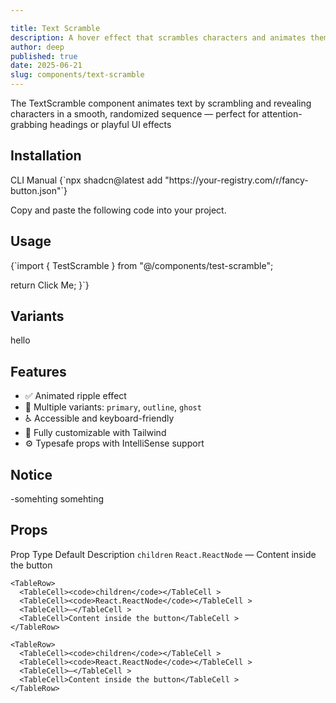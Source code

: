 ```yaml
---

title: Text Scramble
description: A hover effect that scrambles characters and animates them back to the original text.
author: deep
published: true
date: 2025-06-21
slug: components/text-scramble
---
```


<ComponentPreview name="text-scramble" />
<InfoOut> The TextScramble component animates text by scrambling and revealing characters in a smooth, randomized sequence — perfect for attention-grabbing headings or playful UI effects</InfoOut>

## Installation

<Tabs defaultValue="cli">

<TabsList>
<TabsTrigger value="cli">CLI</TabsTrigger>
  <TabsTrigger value="manual">Manual</TabsTrigger>

</TabsList>

<TabsContent value="cli">
<CopyCode>
      {`npx shadcn@latest add "https://your-registry.com/r/fancy-button.json"`}
    </CopyCode>

</TabsContent>
<TabsContent value="manual">

<Steps>

<Step>Copy and paste the following code into your project.</Step>
<ComponentSource name="text-scramble" />

</Steps>

</TabsContent>

</Tabs>





## Usage

<CopyCode>
  {`import { TestScramble } from "@/components/test-scramble";

  return <FancyButton>Click Me</FancyButton>;
}`}
</CopyCode>




## Variants
hello

## Features
- ✅ Animated ripple effect  
- 🌈 Multiple variants: `primary`, `outline`, `ghost`  
- ♿ Accessible and keyboard-friendly  
- 🎨 Fully customizable with Tailwind  
- ⚙️ Typesafe props with IntelliSense support  

## Notice
-somehting somehting 


## Props
<Table >
  <TableHeader>
    <TableRow>
      <TableHead>Prop</TableHead >
      <TableHead>Type</TableHead >
      <TableHead>Default</TableHead >
      <TableHead>Description</TableHead >
    </TableRow>
  </TableHeader>
  <TableBody>
    <TableRow>
      <TableCell><code>children</code></TableCell >
      <TableCell><code>React.ReactNode</code></TableCell >
      <TableCell>—</TableCell >
      <TableCell>Content inside the button</TableCell >
    </TableRow>
    

    
    <TableRow>
      <TableCell><code>children</code></TableCell >
      <TableCell><code>React.ReactNode</code></TableCell >
      <TableCell>—</TableCell >
      <TableCell>Content inside the button</TableCell >
    </TableRow>
   
    <TableRow>
      <TableCell><code>children</code></TableCell >
      <TableCell><code>React.ReactNode</code></TableCell >
      <TableCell>—</TableCell >
      <TableCell>Content inside the button</TableCell >
    </TableRow>
    
  </TableBody>
</Table>
